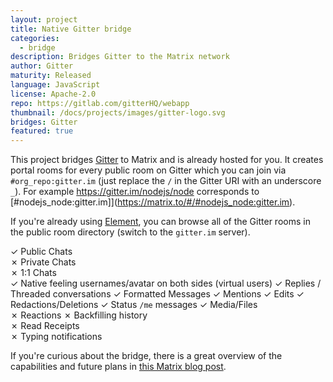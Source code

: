 ```yaml
---
layout: project
title: Native Gitter bridge
categories:
  - bridge
description: Bridges Gitter to the Matrix network
author: Gitter
maturity: Released
language: JavaScript
license: Apache-2.0
repo: https://gitlab.com/gitterHQ/webapp
thumbnail: /docs/projects/images/gitter-logo.svg
bridges: Gitter
featured: true
---
```


This project bridges [Gitter](https://gitter.im) to Matrix and is already hosted for you. It creates portal rooms for every public room on Gitter which you can join via `#org_repo:gitter.im` (just replace the `/` in the Gitter URI with an underscore `_`). For example https://gitter.im/nodejs/node corresponds to [#nodejs_node:gitter.im]](https://matrix.to/#/#nodejs_node:gitter.im).

If you're already using [Element](https://element.io), you can browse all of the Gitter rooms in the public room directory (switch to the `gitter.im` server).

✓ Public Chats  
✗ Private Chats  
✗ 1:1 Chats  
✓ Native feeling usernames/avatar on both sides (virtual users)
✓ Replies / Threaded conversations
✓ Formatted Messages
✓ Mentions
✓ Edits
✓ Redactions/Deletions
✓ Status `/me` messages
✓ Media/Files  
✗ Reactions
✗ Backfilling history  
✗ Read Receipts  
✗ Typing notifications

If you're curious about the bridge, there is a great overview of the capabilities and future plans in [this Matrix blog post](https://matrix.org/blog/2020/12/07/gitter-now-speaks-matrix).
